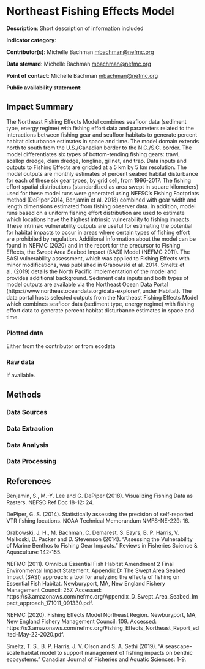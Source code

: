 # Northeast Fishing Effects Model

**Description**: Short description of information included 

**Indicator category**: 

**Contributor(s)**: Michelle Bachman <mbachman@nefmc.org> 
  
**Data steward**: Michelle Bachman <mbachman@nefmc.org> 
  
**Point of contact**: Michelle Bachman <mbachman@nefmc.org> 

**Public availability statement**:

## Impact Summary

The Northeast Fishing Effects Model combines seafloor data (sediment type, energy regime) with fishing effort data and parameters related to the interactions between fishing gear and seafloor habitats to generate percent habitat disturbance estimates in space and time. The model domain extends north to south from the U.S./Canadian border to the N.C./S.C. border. The model differentiates six types of bottom-tending fishing gears: trawl, scallop dredge, clam dredge, longline, gillnet, and trap. Data inputs and outputs to Fishing Effects are gridded at a 5 km by 5 km resolution. The model outputs are monthly estimates of percent seabed habitat disturbance for each of these six gear types, by grid cell, from 1996-2017. The fishing effort spatial distributions (standardized as area swept in square kilometers) used for these model runs were generated using NEFSC’s Fishing Footprints method (DePiper 2014, Benjamin et al. 2018) combined with gear width and length dimensions estimated from fishing observer data. In addition, model runs based on a uniform fishing effort distribution are used to estimate which locations have the highest intrinsic vulnerability to fishing impacts. These intrinsic vulnerability outputs are useful for estimating the potential for habitat impacts to occur in areas where certain types of fishing effort are prohibited by regulation. Additional information about the model can be found in NEFMC (2020) and in the report for the precursor to Fishing Effects, the Swept Area Seabed Impact (SASI) Model (NEFMC 2011). The SASI vulnerability assessment, which was applied to Fishing Effects with minor modifications, was published in Grabowski et al. 2014. Smeltz et al. (2019) details the North Pacific implementation of the model and provides additional background. Sediment data inputs and both types of model outputs are available via the Northeast Ocean Data Portal (https://www.northeastoceandata.org/data-explorer/, under Habitat). The data portal hosts selected outputs from the Northeast Fishing Effects Model which combines seafloor data (sediment type, energy regime) with fishing effort data to generate percent habitat disturbance estimates in space and time.

### Plotted data 
Either from the contributor or from ecodata

### Raw data 
If available. 

## Methods
### Data Sources

### Data Extraction

### Data Analysis

### Data Processing


## References
Benjamin, S., M.-Y. Lee and G. DePiper (2018). Visualizing Fishing Data as Rasters. NEFSC Ref Doc 18-12: 24.

DePiper, G. S. (2014). Statistically assessing the precision of self-reported VTR fishing locations. NOAA Technical Memorandum NMFS-NE-229: 16.

Grabowski, J. H., M. Bachman, C. Demarest, S. Eayrs, B. P. Harris, V. Malkoski, D. Packer and D. Stevenson (2014). "Assessing the Vulnerability of Marine Benthos to Fishing Gear Impacts." Reviews in Fisheries Science & Aquaculture: 142-155.

NEFMC (2011). Omnibus Essential Fish Habitat Amendment 2 Final Environmental Impact Statement. Appendix D: The Swept Area Seabed Impact (SASI) approach: a tool for analyzing the effects of fishing on Essential Fish Habitat. Newburyport, MA, New England Fishery Management Council: 257. Accessed: https://s3.amazonaws.com/nefmc.org/Appendix_D_Swept_Area_Seabed_Impact_approach_171011_091330.pdf.

NEFMC (2020). Fishing Effects Model Northeast Region. Newburyport, MA, New England Fishery Management Council: 109. Accessed: https://s3.amazonaws.com/nefmc.org/Fishing_Effects_Northeast_Report_edited-May-22-2020.pdf.

Smeltz, T. S., B. P. Harris, J. V. Olson and S. A. Sethi (2019). "A seascape-scale habitat model to support management of fishing impacts on benthic ecosystems." Canadian Journal of Fisheries and Aquatic Sciences: 1-9.